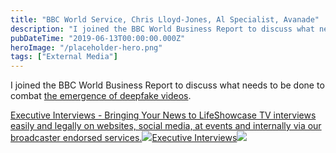 ```yaml
---
title: "BBC World Service, Chris Lloyd-Jones, Al Specialist, Avanade"
description: "I joined the BBC World Business Report to discuss what needs to be done to combat the emergence of deepfake videos [https://www.avanade"
pubDateTime: "2019-06-13T00:00:00.000Z"
heroImage: "/placeholder-hero.png"
tags: ["External Media"]
---
```


I joined the BBC World Business Report to discuss what needs to be done to combat [the emergence of deepfake videos](https://www.avanade.com/en/blogs/avanade-insights/artificial-intelligence/how-to-spot-deepfake-videos).

[Executive Interviews - Bringing Your News to LifeShowcase TV interviews easily and legally on websites, social media, at events and internally via our broadcaster endorsed services.![](https://www.eiols.tv/icon/favicon.ico)Executive Interviews![](https://www.eiols.tv/App_Themes/images/Broadcasters/TransLogo/BBC_World.png)](https://www.eiols.tv/olspreview.aspx?Int=627892-C2)
